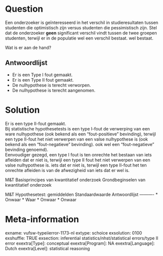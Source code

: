 Question
========
Een onderzoeker is geïnteresseerd in het verschil in studieresultaten tussen studenten die optimistisch zijn versus studenten die pessimistisch zijn. Stel dat de onderzoeker **geen** significant verschil vindt tussen de twee groepen studenten, terwijl er in de populatie wel een verschil bestaat. wel bestaat.  
  
Wat is er aan de hand?

Antwoordlijst
----------
* Er is een Type I fout gemaakt.
* Er is een Type II fout gemaakt.
* De nulhypothese is terecht verworpen.
* De nulhypothese is terecht aangenomen.

Solution
========

Er is een type II-fout gemaakt.  
Bij statistische hypothesetests is een type I-fout de verwerping van een ware nulhypothese (ook bekend als een "fout-positieve" bevinding), terwijl een type II-fout het niet verwerpen van een valse nulhypothese is (ook bekend als een "fout-negatieve" bevinding). ook wel een "fout-negatieve" bevinding genoemd).  
Eenvoudiger gezegd, een type I fout is ten onrechte het bestaan van iets afleiden dat er niet is, terwijl een type II fout het niet verwerpen van een valse nulhypothese is. iets dat er niet is, terwijl een type II-fout het ten onrechte afleiden is van de afwezigheid van iets dat er wel is.

M&T Basisprincipes van kwantitatief onderzoek Grondbeginselen van kwantitatief onderzoek

M&T Hypothesetest: gemiddelden Standaardwaarde
Antwoordlijst
----------
* Onwaar
* Waar
* Onwaar
* Onwaar

Meta-information
================
exname: vufsw-typeiierror-1173-nl
extype: schoice
exsolution: 0100
exshuffle: TRUE
exsection: inferential statistics/nhst/statistical errors/type II error
exextra[Type]: conceptual
exextra[Program]: NA
exextra[Language]: Dutch
exextra[Level]: statistical reasoning

